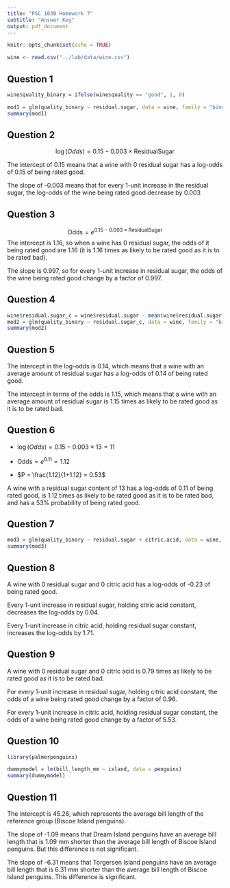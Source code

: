 ```yaml
---
title: "PSC 103B Homework 7"
subtitle: "Answer Key"
output: pdf_document
---
```


```r
knitr::opts_chunk$set(echo = TRUE)
```

```r
wine <- read.csv("../lab/data/wine.csv")
```

## Question 1

```r
wine$quality_binary = ifelse(wine$quality == "good", 1, 0)

mod1 = glm(quality_binary ~ residual.sugar, data = wine, family = "binomial")
summary(mod1)

```

## Question 2

$$
\log(Odds) = 0.15 - 0.003 \times \text{ResidualSugar}
$$

The intercept of 0.15 means that a wine with 0 residual sugar has a log-odds of 0.15 of being rated good.

The slope of -0.003 means that for every 1-unit increase in the residual sugar, the log-odds of the wine being rated good decrease by 0.003

## Question 3

$$
\text{Odds} = e^{0.15 - 0.003 \times \text{ResidualSugar}}
$$
The intercept is 1.16, so when a wine has 0 residual sugar, the odds of it being rated good are 1.16 (it is 1.16 times as likely to be rated good as it is to be rated bad).

The slope is 0.997, so for every 1-unit increase in residual sugar, the odds of the wine being rated good change by a factor of 0.997.

## Question 4

```r
wine$residual.sugar_c = wine$residual.sugar - mean(wine$residual.sugar)
mod2 = glm(quality_binary ~ residual.sugar_c, data = wine, family = "binomial")
summary(mod2)

```

## Question 5

The intercept in the log-odds is 0.14, which means that a wine with an average amount of residual sugar has a log-odds of 0.14 of being rated good. 

The intercept in terms of the odds is 1.15, which means that a wine with an average amount of residual sugar is 1.15 times as likely to be rated good as it is to be rated bad.

## Question 6

- $\log(Odds) = 0.15 - 0.003 \times 13 = 11$

- $\text{Odds} = e^{0.11} = 1.12$

- $P = \frac{1.12}{1+1.12} = 0.53$

A wine with a residual sugar content of 13 has a log-odds of 0.11 of being rated good, is 1.12 times as likely to be rated good as it is to be rated bad, and has a 53% probability of being rated good. 

## Question 7

```r
mod3 = glm(quality_binary ~ residual.sugar + citric.acid, data = wine, family = binomial)
summary(mod3)

```

## Question 8

A wine with 0 residual sugar and 0 citric acid has a log-odds of -0.23 of being rated good.

Every 1-unit increase in residual sugar, holding citric acid constant, decreases the log-odds by 0.04.

Every 1-unit increase in citric acid, holding residual sugar constant, increases the log-odds by 1.71.

## Question 9

A wine with 0 residual sugar and 0 citric acid is 0.79 times as likely to be rated good as it is to be rated bad.

For every 1-unit increase in residual sugar, holding citric acid constant, the odds of a wine being rated good change by a factor of 0.96.

For every 1-unit increase in citric acid, holding residual sugar constant, the odds of a wine being rated good change by a factor of 5.53.

## Question 10

```r
library(palmerpenguins)
```



```r
dummymodel = lm(bill_length_mm ~ island, data = penguins)
summary(dummymodel)

```
## Question 11

The intercept is 45.26, which represents the average bill length of the reference group (Biscoe Island penguins).

The slope of -1.09 means that Dream Island penguins have an average bill length that is 1.09 mm shorter than the average bill length of Biscoe Island penguins. But this difference is not significant.

The slope of -6.31 means that Torgersen Island penguins have an average bill length that is 6.31 mm shorter than the average bill length of Biscoe Island penguins. This difference is significant.



